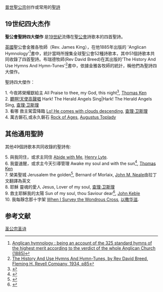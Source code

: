 {{Link style|time=2015-12-12T04:12:47+00:00}}
[[普世聖公宗|普世聖公宗]]创作或常用的[[聖詩|聖詩]]

==19世纪四大杰作==
'''聖公會聖詩四大傑作''' 是[[19世纪|19世紀]]流傳在[[聖公會|聖公會]]詩歌本的四首聖詩。

[[英國|英國]]聖公會金雅各牧師（Rev. James King），在他1885年出版的 'Anglican Hymnology'<ref>[http://www.archive.org/details/anglicanhymnolog00kinguoft Anglican hymnology : being an account of the 325 standard hymns of the highest merit according to the verdict of the whole Anglican Church (1885)]</ref>書中，統計當時所搜集全球聖公會52種詩歌本，其中51個詩歌本共同收錄了四首聖詩。布瑞德牧師(Rev David Breed)在其出版的'The History And Use Hymns And Hymn-Tunes'<ref>[http://www.archive.org/details/historyandusehym007965mbp The History And Use Hymns And Hymn-Tunes, by Rev David Breed, Fleming H. Revell Company, 1934, p85]</ref>書中，依據金雅各牧師的統計，稱他們為聖詩四大傑作。

聖詩四大傑作：

1. 今夜將榮耀獻給主 All Praise to thee, my God, this night<ref name="All Praise to thee">{{cite web
 | url=http://www.hymntime.com/tch/htm/a/l/l/allprais.htm
 | title=All Praise to thee, my God, this night
 | publisher=Cyberhymnal
 | deadurl=yes
 | archiveurl=https://web.archive.org/web/20101220054521/http://www.hymntime.com/tch/htm/a/l/l/allprais.htm
 | archivedate=2010-12-20
 }}</ref>, [[:en:Thomas_Ken|Thomas Ken]]<BR>
2. [[聽啊!天使高聲唱|聽啊!天使高聲唱]] Hark! The Herald Angels Sing|Hark! The Herald Angels Sing, [[查理·卫斯理|查理·卫斯理]] <BR>
3. 看哪 救主駕雲降臨 [[:en:Charles_Wesley#Best-known_hymns|Lo! He comes with clouds descending]], [[查理·卫斯理|查理·卫斯理]] <BR>
4. 萬古磐石,或永久磐石  [[:en:Rock_of_Ages_(Christian_hymn)|Rock of Ages]], [[:en:Augustus_Montague_Toplady|Augustus Toplady]]

==其他通用聖詩==
其他49個詩歌本共同收錄的聖詩有:

5. 與我同住，或求主同住 [[:en:Abide_with_Me|Abide with Me]], [[:en:Henry_Francis_Lyte|Henry Lyte]].<BR>
6. 我靈速醒，或求主今天引導管理 Awake my soul and with the sun<ref name="AWAKE, MY SOU">{{cite web
 | url=http://www.hymntime.com/tch/htm/a/w/a/awakemys.htm
 | title=AWAKE, MY SOUL, AND WITH THE SUN
 | publisher=Cyberhymnal
 | deadurl=yes
 | archiveurl=https://web.archive.org/web/20110703032406/http://www.hymntime.com/tch/htm/a/w/a/awakemys.htm
 | archivedate=2011-07-03
 }}</ref>, [[:en:Thomas_Ken|Thomas Ken]]<BR>
7. 榮美聖城 Jerusalem the golden<ref name="JERUSALEM THE GOLDEN">{{cite web
 | url=http://www.hymntime.com/tch/htm/j/e/r/jerugold.htm
 | title=JERUSALEM THE GOLDEN
 | publisher=Cyberhymnal
 | deadurl=yes
 | archiveurl=https://web.archive.org/web/20120917052558/http://www.hymntime.com/tch/htm/j/e/r/jerugold.htm
 | archivedate=2012-09-17
 }}</ref>, Bernard of Morlaix, [[:en:John_Mason_Neale|John M. Neale]]由拉丁文翻譯為英文<BR>
8. 耶穌 靈魂的愛人 Jesus, Lover of my soul, [[查理·卫斯理|查理·卫斯理]] <BR>
9. 救主耶穌我的太陽 Sun of my soul, thou Saviour dear<ref name="Oremus Hymnal">{{cite web
 |url         = http://www.oremus.org/hymnal/s/s366.html
 |title       = Sun of my soul, thou Savior dear
 |publisher   = Oremus Hymnal
 |deadurl     = yes
 |archiveurl  = https://web.archive.org/web/20090606210642/http://www.oremus.org/hymnal/s/s366.html
 |archivedate = 2009-06-06
}}</ref>, [[:en:John_Keble|John Keble]]<BR>
10. 我每靜念那十字架 [[:en:When_I_Survey_the_Wondrous_Cross|When I Survey the Wondrous Cross]], [[以撒华滋|以撒华滋]].<BR>

==参考文献==
{{Reflist}}

[[Category:圣公宗圣诗|]]